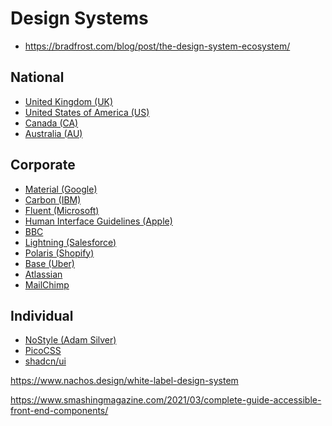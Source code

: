 # Design Systems

- https://bradfrost.com/blog/post/the-design-system-ecosystem/

## National

- [United Kingdom (UK)](https://design-system.service.gov.uk)
- [United States of America (US)](https://designsystem.digital.gov)
- [Canada (CA)](https://www.canada.ca/en/government/about/design-system.html)
- [Australia (AU)](https://www.stylemanual.gov.au)

## Corporate

- [Material (Google)](https://m3.material.io)
- [Carbon (IBM)](https://carbondesignsystem.com)
- [Fluent (Microsoft)](https://fluent2.microsoft.design)
- [Human Interface Guidelines (Apple)](https://developer.apple.com/design)
- [BBC](https://www.bbc.co.uk/gel/guidelines/category/foundations)
- [Lightning (Salesforce)](https://www.lightningdesignsystem.com)
- [Polaris (Shopify)](https://polaris.shopify.com)
- [Base (Uber)](https://baseweb.design)
- [Atlassian](https://atlassian.design)
- [MailChimp](https://ux.mailchimp.com)

## Individual

- [NoStyle (Adam Silver)](https://nostyle.onrender.com)
- [PicoCSS](https://v2.picocss.com/docs)
- [shadcn/ui](https://ui.shadcn.com)

https://www.nachos.design/white-label-design-system

https://www.smashingmagazine.com/2021/03/complete-guide-accessible-front-end-components/
